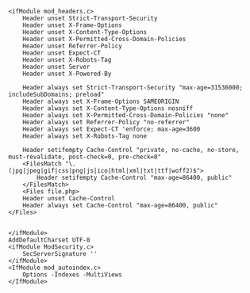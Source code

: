 ```apacheconf
<ifModule mod_headers.c>
    Header unset Strict-Transport-Security
    Header unset X-Frame-Options
    Header unset X-Content-Type-Options
    Header unset X-Permitted-Cross-Domain-Policies
    Header unset Referrer-Policy
    Header unset Expect-CT
    Header unset X-Robots-Tag
    Header unset Server
    Header unset X-Powered-By

    Header always set Strict-Transport-Security "max-age=31536000; includeSubDomains; preload"
    Header always set X-Frame-Options SAMEORIGIN
    Header always set X-Content-Type-Options nosniff
    Header always set X-Permitted-Cross-Domain-Policies "none"
    Header always set Referrer-Policy "no-referrer"
    Header always set Expect-CT 'enforce; max-age=3600
    Header always set X-Robots-Tag none

    Header setifempty Cache-Control "private, no-cache, no-store, must-revalidate, post-check=0, pre-check=0"
    <FilesMatch "\.(jpg|jpeg|gif|css|png|js|ico|html|xml|txt|ttf|woff2)$">
        Header setifempty Cache-Control "max-age=86400, public"
    </FilesMatch>
    <Files file.php>
    Header unset Cache-Control
    Header always set Cache-Control "max-age=86400, public"
</Files>


</ifModule>
AddDefaultCharset UTF-8
<ifModule ModSecurity.c>
    SecServerSignature ''
</ifModule>
<IfModule mod_autoindex.c>
    Options -Indexes -MultiViews
</IfModule>
```